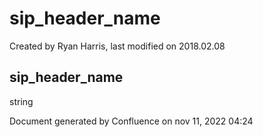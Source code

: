
# sip_header_name 

 Created by  Ryan Harris, last modified on 2018.02.08

## sip_header_name

string

Document generated by Confluence on nov 11, 2022 04:24
